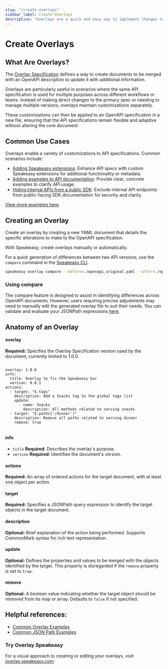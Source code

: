 ```yaml
---
slug: "/create-overlays"
sidebar_label: Create Overlays
description: "Overlays are a quick and easy way to implement changes to your OpenAPI / Swagger spec. We explain how they work and show you how to use overlays."
---
```


# Create Overlays

## What Are Overlays?

The [Overlay Specification](https://github.com/OAI/Overlay-Specification/tree/3f398c6d38ddb5b4e514bc6a5a5ec487a3293834) defines a way to create documents to be merged with an OpenAPI description to update it with additional information.

Overlays are particularly useful in scenarios where the same API specification is used for multiple purposes across different workflows or teams. Instead of making direct changes to the primary spec or needing to manage multiple versions, overlays maintain customizations separately.

These customizations can then be applied to an OpenAPI specification in a new file, ensuring that the API specifications remain flexible and adaptive without altering the core document.

## Common Use Cases

Overlays enable a variety of customizations to API specifications. Common scenarios include:

- [Adding Speakeasy extensions](/examples/sdk-generation/overlays/overlays#adding-speakeasy-extensions): Enhance API specs with custom Speakeasy extensions for additional functionality or metadata.
- [Adding examples to API documentation](/examples/sdk-generation/overlays/overlays#adding-examples-to-api-documentation): Provide clear, concrete examples to clarify API usage.
- [Hiding internal APIs from a public SDK](/examples/sdk-generation/overlays/overlays#hiding-internal-apis-from-a-public-sdk): Exclude internal API endpoints from public-facing SDK documentation for security and clarity.

[View more examples here](/examples/sdk-generation/overlays/overlays).

## Creating an Overlay

Create an overlay by creating a new YAML document that details the specific alterations to make to the OpenAPI specification.

With Speakeasy, create overlays manually or automatically.

For a quick generation of differences between two API versions, use the `compare` command in the [Speakeasy CLI](/docs/speakeasy-reference/cli/overlay/compare).

```bash
speakeasy overlay compare --before=./openapi_original.yaml --after=./openapi.yaml > overlay.yaml
```

<div class="callout callout-info">
  <h3>Using compare</h3>
  <p>The compare feature is designed to assist in identifying differences across OpenAPI documents. However, users requiring precise adjustments may need to manually edit the generated overlay file to suit their needs. You can validate and evaluate your JSONPath expressions <a href="https://jsonpath.com/" target="_blank" rel="noopener noreferrer">here</a>.</p>
</div>

## Anatomy of an Overlay

<div class="scrolly-coding">
  <h4>overlay</h4>
  <p><strong>Required:</strong> Specifies the Overlay Specification version used by the document, currently limited to 1.0.0.</p>
  <pre><code class="language-yaml">
overlay: 1.0.0
info:
  title: Overlay to fix the Speakeasy bar
  version: 0.0.1
actions:
  - target: "$.tags"
    description: Add a Snacks tag to the global tags list
    update:
      - name: Snacks
        description: All methods related to serving snacks
  - target: "$.paths['/dinner']"
    description: Remove all paths related to serving dinner
    remove: true
  </code></pre>

  <h4>info</h4>
  <ul>
    <li><code>title</code> <strong>Required</strong>: Describes the overlay's purpose.</li>
    <li><code>version</code> <strong>Required</strong>: Identifies the document's version.</li>
  </ul>

  <h4>actions</h4>
  <p><strong>Required:</strong> An array of ordered actions for the target document, with at least one object per action.</p>

  <h4>target</h4>
  <p><strong>Required:</strong> Specifies a JSONPath query expression to identify the target objects in the target document.</p>

  <h4>description</h4>
  <p><strong>Optional:</strong> Brief explanation of the action being performed. Supports CommonMark syntax for rich text representation.</p>

  <h4>update</h4>
  <p><strong>Optional:</strong> Defines the properties and values to be merged with the objects identified by the target. This property is disregarded if the <code>remove</code> property is set to <code>true</code>.</p>

  <h4>remove</h4>
  <p><strong>Optional:</strong> A boolean value indicating whether the target object should be removed from its map or array. Defaults to <code>false</code> if not specified.</p>
</div>

## Helpful references:

- [Common Overlay Examples](/examples/sdk-generation/overlays/overlays)
- [Common JSON Path Examples](/examples/sdk-generation/overlays/overlays)

<div class="callout callout-info">
  <h3>Try Overlay Speakeasy</h3>
  <p>For a visual approach to creating or editing your overlays, visit <a href="https://overlay.speakeasy.com/" target="_blank" rel="noopener noreferrer">overlay.speakeasy.com</a>.</p>
</div>